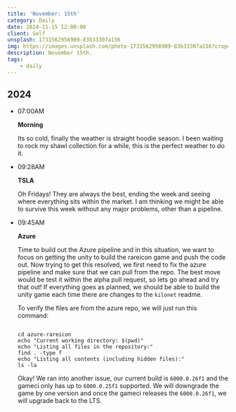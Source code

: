 ```yaml
---
title: 'November: 15th'
category: Daily
date: 2024-11-15 12:00:00
client: Self
unsplash: 1731562956909-83b33307a156
img: https://images.unsplash.com/photo-1731562956909-83b33307a156?crop=entropy&cs=srgb&fm=jpg&ixid=MnwzNjM5Nzd8MHwxfHJhbmRvbXx8fHx8fHx8fDE2ODE3NDg2ODY&ixlib=rb-4.0.3&q=85
description: November 15th.
tags:
    - daily
---
```



## 2024

-   07:00AM

    **Morning**

    Its so cold, finally the weather is straight hoodie season.
    I been waiting to rock my shawl collection for a while, this is the perfect weather to do it.

-   09:28AM

    **TSLA**

    Oh Fridays! They are always the best, ending the week and seeing where everything sits within the market.
    I am thinking we might be able to survive this week without any major problems, other than a pipeline.

-   09:45AM

    **Azure**

    Time to build out the Azure pipeline and in this situation, we want to focus on getting the unity to build the rareicon game and push the code out.
    Now trying to get this resolved, we first need to fix the azure pipeline and make sure that we can pull from the repo.
    The best move would be test it within the alpha pull request, so lets go ahead and try that out!
    If everything goes as planned, we should be able to build the unity game each time there are changes to the `kilonet` readme.

    To verify the files are from the azure repo, we will just run this command:

    ```shell

    cd azure-rareicon
    echo "Current working directory: $(pwd)"
    echo "Listing all files in the repository:"
    find . -type f
    echo "Listing all contents (including hidden files):"
    ls -la

    ```

    Okay! We ran into another issue, our current build is `6000.0.26f1` and the gameci only has up to `6000.0.25f1` supported.
    We will downgrade the game by one version and once the gameci releases the `6000.0.26f1`, we will upgrade back to the LTS.